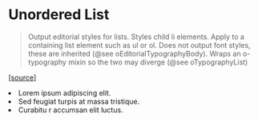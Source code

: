 
<Meta title="Typography/Unordered List" component={UnorderedList} />

# Unordered List

> Output editorial styles for lists. Styles child li elements. Apply to a containing list element such as ul or ol. Does not output font styles, these are inherited (@see oEditorialTypographyBody).
> Wraps an o-typography mixin so the two may diverge (@see oTypographyList)

[[source]](https://registry.origami.ft.com/components/o-editorial-typography@2.3.2/sassdoc?brand=core#mixin-oeditorialtypographylist)

<Canvas>
  <Story name="Lorem Text">
    <UnorderedList>
      <li>Lorem ipsum&#xA0;adipiscing elit.</li>
      <li>Sed feugiat turpis at massa tristique.</li>
      <li>Curabitu r accumsan elit luctus.</li>
    </UnorderedList>
  </Story>
</Canvas>
